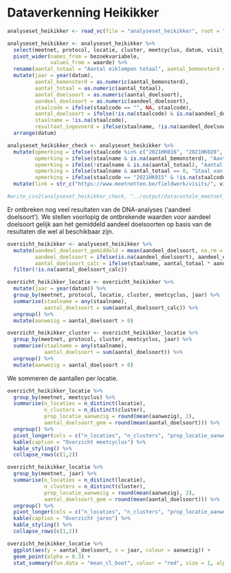 
# Dataverkenning Heikikker

```r

analyseset_heikikker <- read_vc(file = "analyseset_heikikker", root = "../output/analyseset")

analyseset_heikikker <- analyseset_heikikker %>%
  select(meetnet, protocol, locatie, cluster, meetcyclus, datum, visit_id, hoofdteller, bezoekvariabele, waarde, aantal) %>%
  pivot_wider(names_from = bezoekvariabele,
              values_from = waarde) %>%
  rename(aantal_totaal = "Aantal eiklompen totaal", aantal_bemonsterd = "Aantal eiklompen bemonsterd", aandeel_doelsoort = "Procentueel aandeel doelsoort", staalcode = Staalcode, aantal_doelsoort = aantal) %>%
  mutate(jaar = year(datum),
         aantal_bemonsterd = as.numeric(aantal_bemonsterd),
         aantal_totaal = as.numeric(aantal_totaal),
         aantal_doelsoort = as.numeric(aantal_doelsoort),
         aandeel_doelsoort = as.numeric(aandeel_doelsoort),
         staalcode = ifelse(staalcode == "", NA, staalcode),
         aantal_doelsoort = ifelse(!is.na(staalcode) & is.na(aandeel_doelsoort), NA, aantal_doelsoort),
         staalname = !is.na(staalcode),
         resultaat_ingevoerd = ifelse(staalname, !is.na(aandeel_doelsoort), NA)) %>%
  arrange(datum)

analyseset_heikikker_check <- analyseset_heikikker %>%
  mutate(opmerking = ifelse(staalcode %in% c("2021HK016", "2021HK020", "2021HK057"), "Aandeel doelsoort = 0 invullen in meetnetten.be", NA),
         opmerking = ifelse(staalname & is.na(aantal_bemonsterd), "Aantal bemonsterd niet ingevoerd in meetnetten.be", opmerking),
         opmerking = ifelse(!staalname & is.na(aantal_totaal), "Aantal totaal = 0 invullen in meetnetten.be", opmerking),
         opmerking = ifelse(staalname & aantal_totaal == 0, "Staal van 0 eiklompen??", opmerking),
         opmerking = ifelse(staalcode == "2021HK015" & !is.na(staalcode), "Staal dubbel ingevoerd", opmerking)) %>%
  mutate(link = str_c("https://www.meetnetten.be/fieldwork/visits/", visit_id))

#write_csv2(analyseset_heikikker_check, "../output/datacontole_meetnet_heikikker.csv", na = "")
```

Er ontbreken nog veel resultaten van de DNA-analyses ('aandeel doelsoort'). 
We stellen voorlopig de ontbrekende waarden voor aandeel doelsoort gelijk aan het gemiddeld aandeel doelsoorten op basis van de resultaten die wel al beschikbaar zijn.

```r
overzicht_heikikker <- analyseset_heikikker %>%
  mutate(aandeel_doelsoort_gemiddeld = mean(aandeel_doelsoort, na.rm = TRUE),
         aandeel_doelsoort = ifelse(is.na(aandeel_doelsoort), aandeel_doelsoort_gemiddeld, aandeel_doelsoort),
         aantal_doelsoort_calc = ifelse(staalname, aantal_totaal * aandeel_doelsoort/100, aantal_doelsoort)) %>%
  filter(!is.na(aantal_doelsoort_calc))

overzicht_heikikker_locatie <- overzicht_heikikker %>%
  mutate(jaar = year(datum)) %>%
  group_by(meetnet, protocol, locatie, cluster, meetcyclus, jaar) %>%
  summarise(staalname = any(staalname),
            aantal_doelsoort = sum(aantal_doelsoort_calc)) %>%
  ungroup() %>%
  mutate(aanwezig = aantal_doelsoort > 0)

overzicht_heikikker_cluster <- overzicht_heikikker_locatie %>%
  group_by(meetnet, protocol, cluster, meetcyclus, jaar) %>%
  summarise(staalname = any(staalname),
            aantal_doelsoort = sum(aantal_doelsoort)) %>%
  ungroup() %>%
  mutate(aanwezig = aantal_doelsoort > 0)
```
We sommeren de aantallen per locatie.

```r
overzicht_heikikker_locatie %>%
  group_by(meetnet, meetcyclus) %>%
  summarise(n_locaties = n_distinct(locatie), 
            n_clusters = n_distinct(cluster),
            prop_locatie_aanwezig = round(mean(aanwezig), 2),
            aantal_doelsoort_gem = round(mean(aantal_doelsoort))) %>%
  ungroup() %>%
  pivot_longer(cols = c("n_locaties", "n_clusters", "prop_locatie_aanwezig", "aantal_doelsoort_gem"), names_to = "parameter", values_to = "waarde") %>%
  kable(caption = "Overzicht meetcyclus") %>%
  kable_styling() %>%
  collapse_rows(c(1,2))

```

```r
overzicht_heikikker_locatie %>%
  group_by(meetnet, jaar) %>%
  summarise(n_locaties = n_distinct(locatie), 
            n_clusters = n_distinct(cluster),
            prop_locatie_aanwezig = round(mean(aanwezig), 2),
            aantal_doelsoort_gem = round(mean(aantal_doelsoort))) %>%
  ungroup() %>%
  pivot_longer(cols = c("n_locaties", "n_clusters", "prop_locatie_aanwezig", "aantal_doelsoort_gem"), names_to = "parameter", values_to = "waarde") %>%
  kable(caption = "Overzicht jaren") %>%
  kable_styling() %>%
  collapse_rows(c(1,2))

```

```r
overzicht_heikikker_locatie %>%
  ggplot(aes(y = aantal_doelsoort, x = jaar, colour = aanwezig)) +
  geom_point(alpha = 0.3) +
  stat_summary(fun.data = "mean_cl_boot", colour = "red", size = 1, alpha = 0.4)
```











